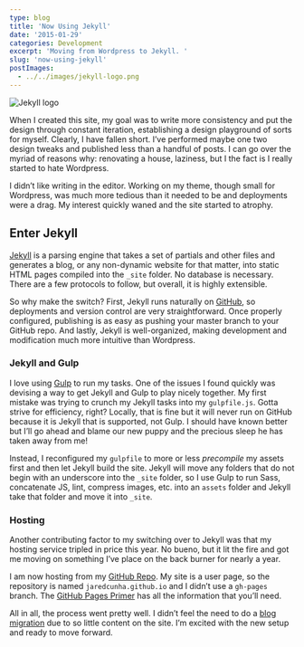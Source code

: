 ```yaml
---
type: blog
title: 'Now Using Jekyll'
date: '2015-01-29'
categories: Development
excerpt: 'Moving from Wordpress to Jekyll. '
slug: 'now-using-jekyll'
postImages:
  - ../../images/jekyll-logo.png
---
```


<Image src={props.data.mdx.frontmatter.postImages[0]} alt="Jekyll logo" />

When I created this site, my goal was to write more consistency and put the design through constant iteration, establishing a design playground of sorts for myself. Clearly, I have fallen short. I’ve performed maybe one two design tweaks and published less than a handful of posts. I can go over the myriad of reasons why: renovating a house, laziness, but I the fact is I really started to hate Wordpress.

I didn’t like writing in the editor. Working on my theme, though small for Wordpress, was much more tedious than it needed to be and deployments were a drag. My interest quickly waned and the site started to atrophy.

## Enter Jekyll

[Jekyll](http://jekyllrb.com) is a parsing engine that takes a set of partials and other files and generates a blog, or any non-dynamic website for that matter, into static HTML pages compiled into the `_site` folder. No database is necessary. There are a few protocols to follow, but overall, it is highly extensible.

So why make the switch? First, Jekyll runs naturally on [GitHub](http://github.com), so deployments and version control are very straightforward. Once properly configured, publishing is as easy as pushing your master branch to your GitHub repo. And lastly, Jekyll is well-organized, making development and modification much more intuitive than Wordpress.

### Jekyll and Gulp

I love using [Gulp](http://gulpjs.com) to run my tasks. One of the issues I found quickly was devising a way to get Jekyll and Gulp to play nicely together. My first mistake was trying to crunch my Jekyll tasks into my `gulpfile.js`. Gotta strive for efficiency, right? Locally, that is fine but it will never run on GitHub because it is Jekyll that is supported, not Gulp. I should have known better but I’ll go ahead and blame our new puppy and the precious sleep he has taken away from me!

Instead, I reconfigured my `gulpfile` to more or less _precompile_ my assets first and then let Jekyll build the site. Jekyll will move any folders that do not begin with an underscore into the `_site` folder, so I use Gulp to run Sass, concatenate JS, lint, compress images, etc. into an `assets` folder and Jekyll take that folder and move it into `_site`.

### Hosting

Another contributing factor to my switching over to Jekyll was that my hosting service tripled in price this year. No bueno, but it lit the fire and got me moving on something I’ve place on the back burner for nearly a year.

I am now hosting from my [GitHub Repo](https://github.com/jaredcunha/jaredcunha.github.io). My site is a user page, so the repository is named `jaredcunha.github.io` and I didn’t use a `gh-pages` branch. The [GitHub Pages Primer](https://pages.github.com/) has all the information that you’ll need.

All in all, the process went pretty well. I didn’t feel the need to do a [blog migration](http://jekyllrb.com/docs/migrations/) due to so little content on the site. I’m excited with the new setup and ready to move forward.
